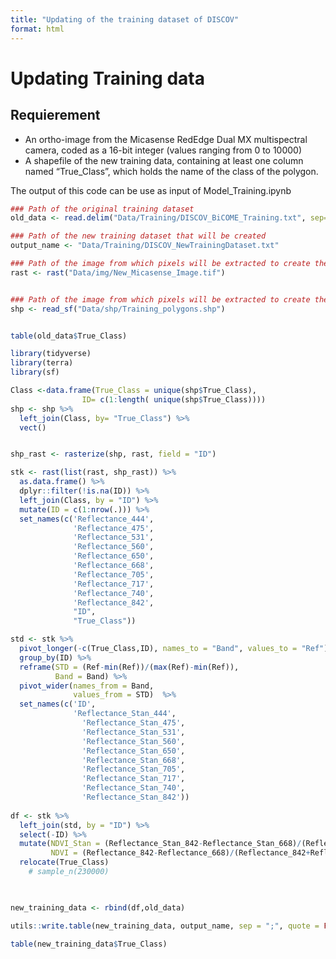 ```yaml
---
title: "Updating of the training dataset of DISCOV"
format: html
---
```


# Updating Training data

## Requierement

- An ortho-image from the Micasense RedEdge Dual MX multispectral camera, coded as a 16-bit integer (values ranging from 0 to 10000)
- A shapefile of the new training data, containing at least one column named "True_Class", which holds the name of the class of the polygon.

The output of this code can be use as input of Model_Training.ipynb

```r
### Path of the original training dataset
old_data <- read.delim("Data/Training/DISCOV_BiCOME_Training.txt", sep=";")

### Path of the new training dataset that will be created
output_name <- "Data/Training/DISCOV_NewTrainingDataset.txt"

### Path of the image from which pixels will be extracted to create the new training dataset
rast <- rast("Data/img/New_Micasense_Image.tif") 


### Path of the image from which pixels will be extracted to create the new training dataset
shp <- read_sf("Data/shp/Training_polygons.shp")


table(old_data$True_Class)
```

```r
library(tidyverse)
library(terra)
library(sf)

Class <-data.frame(True_Class = unique(shp$True_Class),
                ID= c(1:length( unique(shp$True_Class))))
shp <- shp %>% 
  left_join(Class, by= "True_Class") %>% 
  vect()


shp_rast <- rasterize(shp, rast, field = "ID") 

stk <- rast(list(rast, shp_rast)) %>% 
  as.data.frame() %>% 
  dplyr::filter(!is.na(ID)) %>% 
  left_join(Class, by = "ID") %>% 
  mutate(ID = c(1:nrow(.))) %>% 
  set_names(c('Reflectance_444',
              'Reflectance_475',
              'Reflectance_531',
              'Reflectance_560',
              'Reflectance_650',
              'Reflectance_668',
              'Reflectance_705',
              'Reflectance_717',
              'Reflectance_740',
              'Reflectance_842',
              "ID",
              "True_Class"))

std <- stk %>%
  pivot_longer(-c(True_Class,ID), names_to = "Band", values_to = "Ref") %>% 
  group_by(ID) %>% 
  reframe(STD = (Ref-min(Ref))/(max(Ref)-min(Ref)),
          Band = Band) %>%
  pivot_wider(names_from = Band,
              values_from = STD)  %>% 
  set_names(c('ID',
              'Reflectance_Stan_444',
                'Reflectance_Stan_475',
                'Reflectance_Stan_531',
                'Reflectance_Stan_560',
                'Reflectance_Stan_650',
                'Reflectance_Stan_668',
                'Reflectance_Stan_705',
                'Reflectance_Stan_717',
                'Reflectance_Stan_740',
                'Reflectance_Stan_842'))
  
df <- stk %>% 
  left_join(std, by = "ID") %>% 
  select(-ID) %>% 
  mutate(NDVI_Stan = (Reflectance_Stan_842-Reflectance_Stan_668)/(Reflectance_Stan_842+Reflectance_Stan_668),
         NDVI = (Reflectance_842-Reflectance_668)/(Reflectance_842+Reflectance_668)) %>% 
  relocate(True_Class) 
    # sample_n(230000)

  

new_training_data <- rbind(df,old_data)

utils::write.table(new_training_data, output_name, sep = ";", quote = FALSE, row.names = FALSE) 

table(new_training_data$True_Class)

```